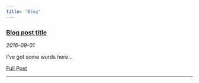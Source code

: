 ```yaml
---
title: "Blog" 
---
```


<!---
entries will follow this format:
<article>
<h3><a href=""> </a></h3>
<div class="summary">
<span><i class="fa fa-calendar"></i> _date_</span>
<p> ...</p>
<a class="btn btn-outline-primary btn-sm" href="">Full Post</a>
</div>
</article>
--->

<article>
<h3><a href="blog-building-site-with-rmarkdown.html">Blog post title</a></h3>
<div class="summary">
<span><i class="fa fa-calendar"></i> _2016-09-01_</span>
<p>I've got some words here...</p>
<a class="btn btn-outline-primary btn-sm" href="">Full Post</a>
</div>
</article>

<hr>

<br>